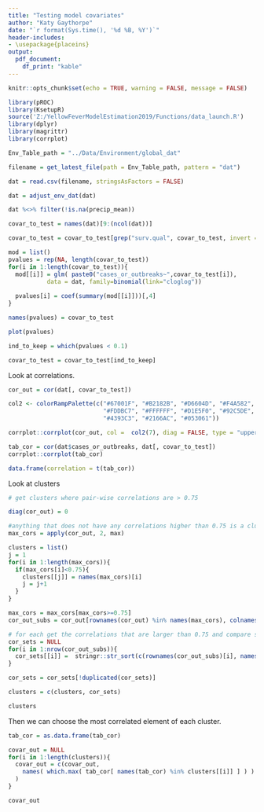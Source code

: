 ```yaml
---
title: "Testing model covariates"
author: "Katy Gaythorpe"
date: "`r format(Sys.time(), '%d %B, %Y')`"
header-includes: 
- \usepackage{placeins}
output: 
  pdf_document:
    df_print: "kable"
---
```


```r
knitr::opts_chunk$set(echo = TRUE, warning = FALSE, message = FALSE)

library(pROC)
library(KsetupR)
source('Z:/YellowFeverModelEstimation2019/Functions/data_launch.R')
library(dplyr)
library(magrittr)
library(corrplot)
```

```r

Env_Table_path = "../Data/Environment/global_dat"

filename = get_latest_file(path = Env_Table_path, pattern = "dat")

dat = read.csv(filename, stringsAsFactors = FALSE)

dat = adjust_env_dat(dat)

dat %<>% filter(!is.na(precip_mean))
```

```r

covar_to_test = names(dat)[9:(ncol(dat))]

covar_to_test = covar_to_test[grep("surv.qual", covar_to_test, invert = TRUE)]

mod = list()
pvalues = rep(NA, length(covar_to_test))
for(i in 1:length(covar_to_test)){
  mod[[i]] = glm( paste0("cases_or_outbreaks~",covar_to_test[i]), 
           data = dat, family=binomial(link="cloglog"))
  
  pvalues[i] = coef(summary(mod[[i]]))[,4]
}

names(pvalues) = covar_to_test

plot(pvalues)

ind_to_keep = which(pvalues < 0.1)

covar_to_test = covar_to_test[ind_to_keep]
```



Look at correlations.

```r

cor_out = cor(dat[, covar_to_test])

col2 <- colorRampPalette(c("#67001F", "#B2182B", "#D6604D", "#F4A582",
                           "#FDDBC7", "#FFFFFF", "#D1E5F0", "#92C5DE",
                           "#4393C3", "#2166AC", "#053061"))

corrplot::corrplot(cor_out, col =  col2(7), diag = FALSE, type = "upper")

```

```r

tab_cor = cor(dat$cases_or_outbreaks, dat[, covar_to_test])
corrplot::corrplot(tab_cor)

data.frame(correlation = t(tab_cor))
```

Look at clusters

```r

# get clusters where pair-wise correlations are > 0.75

diag(cor_out) = 0

#anything that does not have any correlations higher than 0.75 is a cluster on its own
max_cors = apply(cor_out, 2, max)

clusters = list()
j = 1
for(i in 1:length(max_cors)){
  if(max_cors[i]<0.75){
    clusters[[j]] = names(max_cors)[i]
    j = j+1
  }
}

max_cors = max_cors[max_cors>=0.75]
cor_out_subs = cor_out[rownames(cor_out) %in% names(max_cors), colnames(cor_out) %in% names(max_cors)]

# for each get the correlations that are larger than 0.75 and compare sets
cor_sets = NULL
for(i in 1:nrow(cor_out_subs)){
  cor_sets[[i]] =  stringr::str_sort(c(rownames(cor_out_subs)[i], names(which(cor_out_subs[i, ]>0.75))))
}

cor_sets = cor_sets[!duplicated(cor_sets)]

clusters = c(clusters, cor_sets)

clusters

```

Then we can choose the most correlated element of each cluster.

```r

tab_cor = as.data.frame(tab_cor)

covar_out = NULL
for(i in 1:length(clusters)){
  covar_out = c(covar_out,
    names( which.max( tab_cor[ names(tab_cor) %in% clusters[[i]] ] ) )
  )
}

covar_out
```